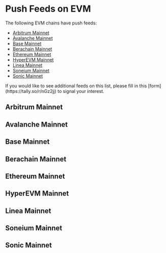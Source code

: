 

# Push Feeds on EVM

The following EVM chains have push feeds:

- [Arbitrum Mainnet](#arbitrum-mainnet)
- [Avalanche Mainnet](#avalanche-mainnet)
- [Base Mainnet](#base-mainnet)
- [Berachain Mainnet](#berachain-mainnet)
- [Ethereum Mainnet](#ethereum-mainnet)
- [HyperEVM Mainnet](#hyperevm-mainnet)
- [Linea Mainnet](#linea-mainnet)
- [Soneium Mainnet](#soneium-mainnet)
- [Sonic Mainnet](#sonic-mainnet)

<Callout type="info" emoji="ℹ️">
  If you would like to see additional feeds on this list, please fill in this
  [form](https://tally.so/r/nGz2jj) to signal your interest.
</Callout>

## Arbitrum Mainnet

<SponsoredFeedsTable feeds={arbitrumMainnet} networkName="Arbitrum mainnet" />

## Avalanche Mainnet

<SponsoredFeedsTable feeds={avalancheMainnet} networkName="Avalanche mainnet" />

## Base Mainnet

<SponsoredFeedsTable feeds={baseMainnet} networkName="Base mainnet" />

## Berachain Mainnet

<SponsoredFeedsTable feeds={berachainMainnet} networkName="Berachain mainnet" />

## Ethereum Mainnet

<SponsoredFeedsTable feeds={ethereumMainnet} networkName="Ethereum mainnet" />

## HyperEVM Mainnet

<SponsoredFeedsTable feeds={hyperevmMainnet} networkName="HyperEVM mainnet" />

## Linea Mainnet

<SponsoredFeedsTable feeds={lineaMainnet} networkName="Linea mainnet" />

## Soneium Mainnet

<SponsoredFeedsTable feeds={soneiumMainnet} networkName="Soneium mainnet" />

## Sonic Mainnet

<SponsoredFeedsTable feeds={sonicMainnet} networkName="Sonic mainnet" />
